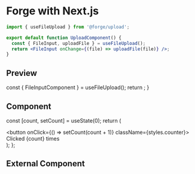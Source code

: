 # Forge with Next.js

```jsx filename="demo.js" {0} copy
import { useFileUpload } from '@forge/upload';

export default function UploadComponent() {
  const { FileInput, uploadFile } = useFileUpload();
  return <FileInput onChange={(file) => uploadFile(file)} />;
}
```

## Preview


  const { FileInputComponent } = useFileUpload();
  return <FileInputComponent />;
}

## Component


  const [count, setCount] = useState(0);
  return (
    <div>
      <button onClick={() => setCount(count + 1)} className={styles.counter}>
        Clicked {count} times
      </button>
    </div>
  );
};

<Counter />

## External Component


<Counters />
